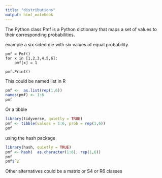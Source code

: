 ```yaml
---
title: "distributions"
output: html_notebook
---
```


The Python class Pmf is a Python dictionary that maps a set of values to their corresponding probabilities.

example a six sided die with six values of equal probability.
 
    pmf = Pmf()
    for x in [1,2,3,4,5,6]:
        pmf[x] = 1
        
    pmf.Print()
 

This could be named list in R
```r
pmf <-  as.list(rep(1,6))
names(pmf) <- 1:6
pmf
```
Or a tibble
```r
library(tidyverse, quietly = TRUE)
pmf <- tibble(values = 1:6, prob = rep(1,6))
pmf
```
using the hash package
```r
library(hash, quietly = TRUE)
pmf <- hash(  as.character(1:6), rep(1,6))
pmf
pmf$`2`
```
Other alternatives could be a matrix or S4 or R6 classes



